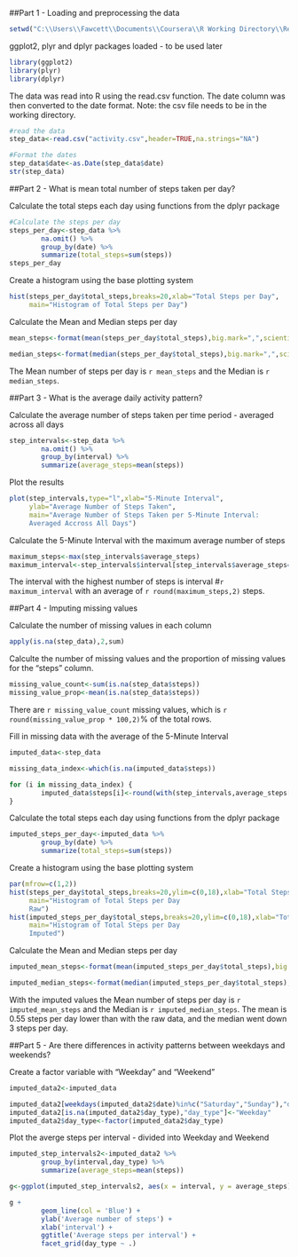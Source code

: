 ##Part 1 - Loading and preprocessing the data
```r
setwd("C:\\Users\\Fawcett\\Documents\\Coursera\\R Working Directory\\Reproducible\\Assignment_1")
```

ggplot2, plyr and dplyr packages loaded - to be used later
```r
library(ggplot2)
library(plyr)
library(dplyr)
```

The data was read into R using the read.csv function.  The date column was then converted to the date format.  Note:  the csv file needs to be in the working directory.
```r
#read the data
step_data<-read.csv("activity.csv",header=TRUE,na.strings="NA")

#Format the dates
step_data$date<-as.Date(step_data$date)
str(step_data)
```



##Part 2 - What is mean total number of steps taken per day?

Calculate the total steps each day using functions from the dplyr package
```r
#Calculate the steps per day
steps_per_day<-step_data %>%
        na.omit() %>%
        group_by(date) %>%
        summarize(total_steps=sum(steps))
steps_per_day

```

Create a histogram using the base plotting system
```r
hist(steps_per_day$total_steps,breaks=20,xlab="Total Steps per Day",
     main="Histogram of Total Steps per Day")
```

Calculate the Mean and Median steps per day
```r
mean_steps<-format(mean(steps_per_day$total_steps),big.mark=",",scientific=FALSE)

median_steps<-format(median(steps_per_day$total_steps),big.mark=",",scientific=FALSE)

```

The Mean number of steps per day is `r mean_steps` and the Median is `r median_steps`.



##Part 3 - What is the average daily activity pattern?


Calculate the average number of steps taken per time period - averaged across all days
```r

step_intervals<-step_data %>%
        na.omit() %>%
        group_by(interval) %>%
        summarize(average_steps=mean(steps))
```

Plot the results
```r
plot(step_intervals,type="l",xlab="5-Minute Interval",
     ylab="Average Number of Steps Taken",
     main="Average Number of Steps Taken per 5-Minute Interval:  
     Averaged Accross All Days")
```

Calculate the 5-Minute Interval with the maximum average number of steps
```r
maximum_steps<-max(step_intervals$average_steps)
maximum_interval<-step_intervals$interval[step_intervals$average_steps==maximum_steps]
```
The interval with the highest number of steps is interval #`r maximum_interval` with an average of `r round(maximum_steps,2)` steps.



##Part 4 - Imputing missing values

Calculate the number of missing values in each column
```r
apply(is.na(step_data),2,sum)
```

Calculte the number of missing values and the proportion of missing values for the "steps" column.
```r
missing_value_count<-sum(is.na(step_data$steps))
missing_value_prop<-mean(is.na(step_data$steps))
```
There are `r missing_value_count` missing values, which is `r round(missing_value_prop * 100,2)`% of the total rows.

Fill in missing data with the average of the 5-Minute Interval
```r
imputed_data<-step_data

missing_data_index<-which(is.na(imputed_data$steps))

for (i in missing_data_index) {
        imputed_data$steps[i]<-round(with(step_intervals,average_steps[interval==imputed_data$interval[i]]),0)
}
```

Calculate the total steps each day using functions from the dplyr package
```r
imputed_steps_per_day<-imputed_data %>%
        group_by(date) %>%
        summarize(total_steps=sum(steps))
```

Create a histogram using the base plotting system
```r
par(mfrow=c(1,2))
hist(steps_per_day$total_steps,breaks=20,ylim=c(0,18),xlab="Total Steps per Day",
     main="Histogram of Total Steps per Day
     Raw")
hist(imputed_steps_per_day$total_steps,breaks=20,ylim=c(0,18),xlab="Total Steps per Day",
     main="Histogram of Total Steps per Day
     Imputed")
```

Calculate the Mean and Median steps per day
```r
imputed_mean_steps<-format(mean(imputed_steps_per_day$total_steps),big.mark=",",scientific=FALSE)

imputed_median_steps<-format(median(imputed_steps_per_day$total_steps),big.mark=",",scientific=FALSE)

```

With the imputed values the Mean number of steps per day is `r imputed_mean_steps` and the Median is `r imputed_median_steps`.  The mean is 0.55 steps per day lower than with the raw data, and the median went down 3 steps per day.


##Part 5 - Are there differences in activity patterns between weekdays and weekends?

Create a factor variable with "Weekday" and "Weekend"
```r
imputed_data2<-imputed_data

imputed_data2[weekdays(imputed_data2$date)%in%c("Saturday","Sunday"),"day_type"]<-"Weekend"
imputed_data2[is.na(imputed_data2$day_type),"day_type"]<-"Weekday"
imputed_data2$day_type<-factor(imputed_data2$day_type)
```

Plot the averge steps per interval - divided into Weekday and Weekend
```r
imputed_step_intervals2<-imputed_data2 %>%
        group_by(interval,day_type) %>%
        summarize(average_steps=mean(steps))

g<-ggplot(imputed_step_intervals2, aes(x = interval, y = average_steps))

g +
        geom_line(col = 'Blue') + 
        ylab('Average number of steps') + 
        xlab('interval') + 
        ggtitle('Average steps per interval') + 
        facet_grid(day_type ~ .)
```